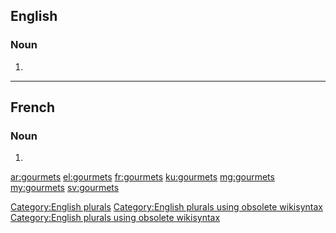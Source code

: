 ==English==

===Noun===
{{head|en}}

# {{plural of|gourmet}}

[[Category:English plurals]][[Category:English plurals using obsolete wikisyntax]][[Category:English plurals using obsolete wikisyntax]]

----

==French==

===Noun===
{{head|fr|g=m-p}}

# {{plural of|gourmet|lang=fr}}

[[ar:gourmets]]
[[el:gourmets]]
[[fr:gourmets]]
[[ku:gourmets]]
[[mg:gourmets]]
[[my:gourmets]]
[[sv:gourmets]]